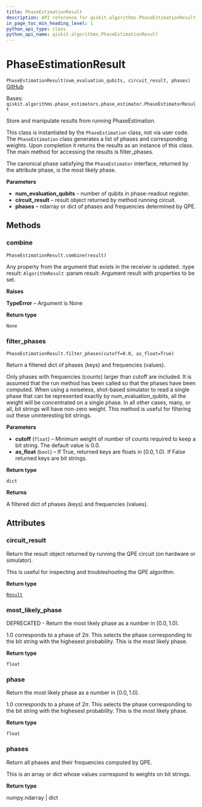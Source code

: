 ```yaml
---
title: PhaseEstimationResult
description: API reference for qiskit.algorithms.PhaseEstimationResult
in_page_toc_min_heading_level: 1
python_api_type: class
python_api_name: qiskit.algorithms.PhaseEstimationResult
---
```


# PhaseEstimationResult

<span id="qiskit.algorithms.PhaseEstimationResult" />

`PhaseEstimationResult(num_evaluation_qubits, circuit_result, phases)` [GitHub](https://github.com/qiskit/qiskit/tree/stable/0.22/qiskit/algorithms/phase_estimators/phase_estimation_result.py "view source code")

Bases: `qiskit.algorithms.phase_estimators.phase_estimator.PhaseEstimatorResult`

Store and manipulate results from running PhaseEstimation.

This class is instantiated by the `PhaseEstimation` class, not via user code. The `PhaseEstimation` class generates a list of phases and corresponding weights. Upon completion it returns the results as an instance of this class. The main method for accessing the results is filter\_phases.

The canonical phase satisfying the `PhaseEstimator` interface, returned by the attribute phase, is the most likely phase.

**Parameters**

*   **num\_evaluation\_qubits** – number of qubits in phase-readout register.
*   **circuit\_result** – result object returned by method running circuit.
*   **phases** – ndarray or dict of phases and frequencies determined by QPE.

## Methods

### combine

<span id="qiskit.algorithms.PhaseEstimationResult.combine" />

`PhaseEstimationResult.combine(result)`

Any property from the argument that exists in the receiver is updated. :type result: `AlgorithmResult` :param result: Argument result with properties to be set.

**Raises**

**TypeError** – Argument is None

**Return type**

`None`

### filter\_phases

<span id="qiskit.algorithms.PhaseEstimationResult.filter_phases" />

`PhaseEstimationResult.filter_phases(cutoff=0.0, as_float=True)`

Return a filtered dict of phases (keys) and frequencies (values).

Only phases with frequencies (counts) larger than cutoff are included. It is assumed that the run method has been called so that the phases have been computed. When using a noiseless, shot-based simulator to read a single phase that can be represented exactly by num\_evaluation\_qubits, all the weight will be concentrated on a single phase. In all other cases, many, or all, bit strings will have non-zero weight. This method is useful for filtering out these uninteresting bit strings.

**Parameters**

*   **cutoff** (`float`) – Minimum weight of number of counts required to keep a bit string. The default value is 0.0.
*   **as\_float** (`bool`) – If True, returned keys are floats in $[0.0, 1.0)$. If False returned keys are bit strings.

**Return type**

`dict`

**Returns**

A filtered dict of phases (keys) and frequencies (values).

## Attributes

<span id="qiskit.algorithms.PhaseEstimationResult.circuit_result" />

### circuit\_result

Return the result object returned by running the QPE circuit (on hardware or simulator).

This is useful for inspecting and troubleshooting the QPE algorithm.

**Return type**

[`Result`](qiskit.result.Result "qiskit.result.result.Result")

<span id="qiskit.algorithms.PhaseEstimationResult.most_likely_phase" />

### most\_likely\_phase

DEPRECATED - Return the most likely phase as a number in $[0.0, 1.0)$.

1.0 corresponds to a phase of $2\pi$. This selects the phase corresponding to the bit string with the highesest probability. This is the most likely phase.

**Return type**

`float`

<span id="qiskit.algorithms.PhaseEstimationResult.phase" />

### phase

Return the most likely phase as a number in $[0.0, 1.0)$.

1.0 corresponds to a phase of $2\pi$. This selects the phase corresponding to the bit string with the highesest probability. This is the most likely phase.

**Return type**

`float`

<span id="qiskit.algorithms.PhaseEstimationResult.phases" />

### phases

Return all phases and their frequencies computed by QPE.

This is an array or dict whose values correspond to weights on bit strings.

**Return type**

numpy.ndarray | dict

